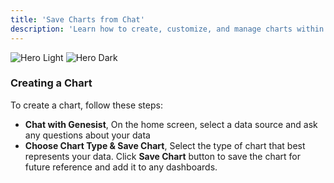 ```yaml
---
title: 'Save Charts from Chat'
description: 'Learn how to create, customize, and manage charts within Genesist to visualize your data insights.'
---
```


<img
  className="block dark:hidden"
  src="/images/dashboard_save_chart.png"
  alt="Hero Light"
/>
<img
  className="hidden dark:block"
  src="/images/dashboard_save_chart.png"
  alt="Hero Dark"
/>

### Creating a Chart
To create a chart, follow these steps:
- **Chat with Genesist**, On the home screen, select a data source and ask any questions about your data
- **Choose Chart Type & Save Chart**, Select the type of chart that best represents your data. Click **Save Chart** button to save the chart for future reference and add it to any dashboards.